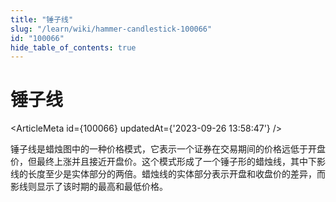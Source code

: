 ```yaml
---
title: "锤子线"
slug: "/learn/wiki/hammer-candlestick-100066"
id: "100066"
hide_table_of_contents: true
---
```



# 锤子线

<ArticleMeta id={100066} updatedAt={'2023-09-26 13:58:47'} />
<div className='border-solid border-b border-t-0 my-4 border-[var(--ifm-color-gray-300)]' />

锤子线是蜡烛图中的一种价格模式，它表示一个证券在交易期间的价格远低于开盘价，但最终上涨并且接近开盘价。这个模式形成了一个锤子形的蜡烛线，其中下影线的长度至少是实体部分的两倍。蜡烛线的实体部分表示开盘和收盘价的差异，而影线则显示了该时期的最高和最低价格。
